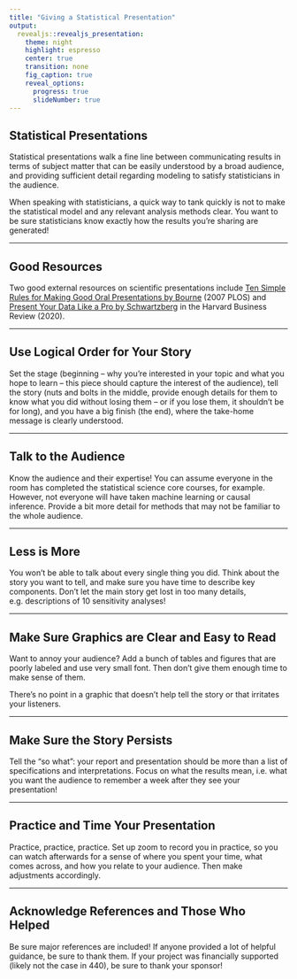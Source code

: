 ```yaml
---
title: "Giving a Statistical Presentation"
output: 
  revealjs::revealjs_presentation:
    theme: night
    highlight: espresso
    center: true
    transition: none
    fig_caption: true
    reveal_options:
      progress: true
      slideNumber: true
---
```

  
## Statistical Presentations

Statistical presentations walk a fine line between communicating results in terms of subject matter that can be easily understood by a broad audience, and providing sufficient detail regarding modeling to satisfy statisticians in the audience.  

When speaking with statisticians, a quick way to tank quickly is not to make the statistical model and any relevant analysis methods clear.  You want to be sure statisticians know exactly how the results you're sharing are generated!

---

## Good Resources

Two good external resources on scientific presentations include [Ten Simple Rules for Making Good Oral Presentations by Bourne](https://www.ncbi.nlm.nih.gov/pmc/articles/PMC1857815/) (2007 PLOS) and [Present Your Data Like a Pro by Schwartzberg](https://hbr.org/2020/02/present-your-data-like-a-pro) in the Harvard Business Review (2020).

---



## Use Logical Order for Your Story

Set the stage (beginning -- why you're interested in your topic and what you hope to learn -- this piece should capture the interest of the audience), tell the story (nuts and bolts in the middle, provide enough details for them to know what you did without losing them -- or if you lose them, it shouldn't be for long), and you have a big finish (the end), where the take-home message is clearly understood.

---

## Talk to the Audience

Know the audience and their expertise!  You can assume everyone in the room has completed the statistical science core courses, for example. However, not everyone will have taken machine learning or causal inference.  Provide a bit more detail for methods that may not be familiar to the whole audience.

---

## Less is More

You won't be able to talk about every single thing you did. Think about the story you want to tell, and make sure you have time to describe key components.  Don't let the main story get lost in too many details, e.g. descriptions of 10 sensitivity analyses!

---

## Make Sure Graphics are Clear and Easy to Read

Want to annoy your audience?  Add a bunch of tables and figures that are poorly labeled and use very small font.  Then don't give them enough time to make sense of them.

There's no point in a graphic that doesn't help tell the story or that irritates your listeners.

---

## Make Sure the Story Persists

Tell the “so what”: your report and presentation should be more than a list of specifications and interpretations. Focus on what the results mean, i.e. what you want the audience to remember a week after they see your presentation!



---

## Practice and Time Your Presentation

Practice, practice, practice. Set up zoom to record you in practice, so you can watch afterwards for a sense of where you spent your time, what comes across, and how you relate to your audience.  Then make adjustments accordingly.

--- 

## Acknowledge References and Those Who Helped

Be sure major references are included! If anyone provided a lot of helpful guidance, be sure to thank them. If your project was financially supported (likely not the case in 440), be sure to thank your sponsor!


